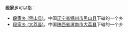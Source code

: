 '''段家乡'''可以指：
* [[段家乡_(黑山县)|段家乡 (黑山县)]]，中国[[辽宁省|辽宁省]][[锦州市|锦州市]][[黑山县|黑山县]]下辖的一个乡
* [[段家乡_(大荔县)|段家乡 (大荔县)]]，中国[[陕西省|陕西省]][[渭南市|渭南市]][[大荔县|大荔县]]下辖的一个乡

{{disambig|D段|cat=三字中国乡名消歧义}}